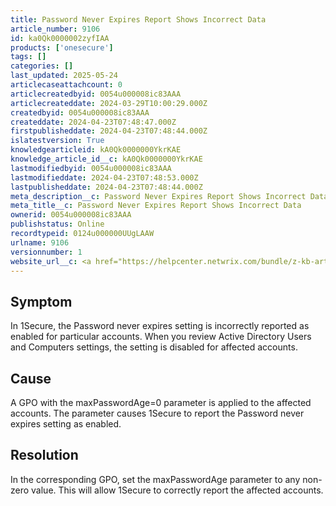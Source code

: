 ```yaml
---
title: Password Never Expires Report Shows Incorrect Data
article_number: 9106
id: ka0Qk0000002zyfIAA
products: ['onesecure']
tags: []
categories: []
last_updated: 2025-05-24
articlecaseattachcount: 0
articlecreatedbyid: 0054u000008ic83AAA
articlecreateddate: 2024-03-29T10:00:29.000Z
createdbyid: 0054u000008ic83AAA
createddate: 2024-04-23T07:48:47.000Z
firstpublisheddate: 2024-04-23T07:48:44.000Z
islatestversion: True
knowledgearticleid: kA0Qk0000000YkrKAE
knowledge_article_id__c: kA0Qk0000000YkrKAE
lastmodifiedbyid: 0054u000008ic83AAA
lastmodifieddate: 2024-04-23T07:48:53.000Z
lastpublisheddate: 2024-04-23T07:48:44.000Z
meta_description__c: Password Never Expires Report Shows Incorrect Data
meta_title__c: Password Never Expires Report Shows Incorrect Data
ownerid: 0054u000008ic83AAA
publishstatus: Online
recordtypeid: 0124u000000UUgLAAW
urlname: 9106
versionnumber: 1
website_url__c: <a href="https://helpcenter.netwrix.com/bundle/z-kb-articles-salesforce/page/kA0Qk0000000YkrKAE.html" target="_blank">Open in a new window</a>
---
```


## Symptom

In 1Secure, the Password never expires setting is incorrectly reported as enabled for particular accounts. When you review Active Directory Users and Computers settings, the setting is disabled for affected accounts.

## Cause

A GPO with the maxPasswordAge=0 parameter is applied to the affected accounts. The parameter causes 1Secure to report the Password never expires setting as enabled.

## Resolution

In the corresponding GPO, set the maxPasswordAge parameter to any non-zero value. This will allow 1Secure to correctly report the affected accounts.